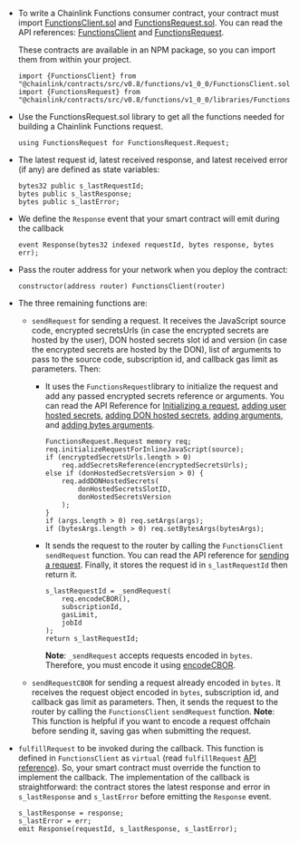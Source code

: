 
<CodeSample src="samples/ChainlinkFunctions/FunctionsConsumerExample.sol" />

- To write a Chainlink Functions consumer contract, your contract must import [FunctionsClient.sol](https://github.com/smartcontractkit/chainlink/blob/contracts-v1.3.0/contracts/src/v0.8/functions/v1_0_0/FunctionsClient.sol) and [FunctionsRequest.sol](https://github.com/smartcontractkit/chainlink/blob/contracts-v1.3.0/contracts/src/v0.8/functions/v1_0_0/libraries/FunctionsRequest.sol). You can read the API references: [FunctionsClient](/chainlink-functions/api-reference/functions-client) and [FunctionsRequest](/chainlink-functions/api-reference/functions-request).

  These contracts are available in an NPM package, so you can import them from within your project.

  ```
  import {FunctionsClient} from "@chainlink/contracts/src/v0.8/functions/v1_0_0/FunctionsClient.sol";
  import {FunctionsRequest} from "@chainlink/contracts/src/v0.8/functions/v1_0_0/libraries/FunctionsRequest.sol";
  ```

- Use the FunctionsRequest.sol library to get all the functions needed for building a Chainlink Functions request.

  ```
  using FunctionsRequest for FunctionsRequest.Request;
  ```

- The latest request id, latest received response, and latest received error (if any) are defined as state variables:

  ```
  bytes32 public s_lastRequestId;
  bytes public s_lastResponse;
  bytes public s_lastError;
  ```

- We define the `Response` event that your smart contract will emit during the callback

  ```
  event Response(bytes32 indexed requestId, bytes response, bytes err);
  ```

- Pass the router address for your network when you deploy the contract:

  ```
  constructor(address router) FunctionsClient(router)
  ```

- The three remaining functions are:
  - `sendRequest` for sending a request. It receives the JavaScript source code, encrypted secretsUrls (in case the encrypted secrets are hosted by the user), DON hosted secrets slot id and version (in case the encrypted secrets are hosted by the DON), list of arguments to pass to the source code, subscription id, and callback gas limit as parameters. Then:
    - It uses the `FunctionsRequest`library to initialize the request and add any passed encrypted secrets reference or arguments. You can read the API Reference for [Initializing a request](/chainlink-functions/api-reference/functions-request/#initializerequestforinlinejavascript), [adding user hosted secrets](/chainlink-functions/api-reference/functions-request/#addsecretsreference), [adding DON hosted secrets](/chainlink-functions/api-reference/functions-request/#adddonhostedsecrets), [adding arguments](/chainlink-functions/api-reference/functions-request/#setargs), and [adding bytes arguments](/chainlink-functions/api-reference/functions-request/#setbytesargs).

      ```
      FunctionsRequest.Request memory req;
      req.initializeRequestForInlineJavaScript(source);
      if (encryptedSecretsUrls.length > 0)
          req.addSecretsReference(encryptedSecretsUrls);
      else if (donHostedSecretsVersion > 0) {
          req.addDONHostedSecrets(
              donHostedSecretsSlotID,
              donHostedSecretsVersion
          );
      }
      if (args.length > 0) req.setArgs(args);
      if (bytesArgs.length > 0) req.setBytesArgs(bytesArgs);
      ```

    - It sends the request to the router by calling the `FunctionsClient` `sendRequest` function. You can read the API reference for [sending a request](/chainlink-functions/api-reference/functions-client/#_sendrequest). Finally, it stores the request id in `s_lastRequestId` then return it.

      ```
      s_lastRequestId = _sendRequest(
          req.encodeCBOR(),
          subscriptionId,
          gasLimit,
          jobId
      );
      return s_lastRequestId;
      ```

      **Note**: `_sendRequest` accepts requests encoded in `bytes`. Therefore, you must encode it using [encodeCBOR](/chainlink-functions/api-reference/functions-request/#encodecbor).

  - `sendRequestCBOR` for sending a request already encoded in `bytes`. It receives the request object encoded in `bytes`, subscription id, and callback gas limit as parameters. Then, it sends the request to the router by calling the `FunctionsClient` `sendRequest` function. **Note**: This function is helpful if you want to encode a request offchain before sending it, saving gas when submitting the request.

- `fulfillRequest` to be invoked during the callback. This function is defined in `FunctionsClient` as `virtual` (read `fulfillRequest` [API reference](/chainlink-functions/api-reference/functions-client/#fulfillrequest)). So, your smart contract must override the function to implement the callback. The implementation of the callback is straightforward: the contract stores the latest response and error in `s_lastResponse` and `s_lastError` before emitting the `Response` event.

  ```
  s_lastResponse = response;
  s_lastError = err;
  emit Response(requestId, s_lastResponse, s_lastError);
  ```
